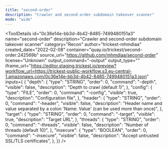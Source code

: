 ```yaml
---
title: "second-order"
description: "Crawler and second-order subdomain takeover scanner"
mode: "wide"
---
```



<ToolDetails
  id="0c36e14e-bb3d-4b42-8485-7499480151a3"
  name="second-order"
  description="Crawler and second-order subdomain takeover scanner"
  category="Recon"
  author="trickest-mhmdiaa"
  created_date="2022-02-08"
  container="quay.io/trickest/second-order:242569b"
  source_url="https://github.com/mhmdiaa/second-order"
  license="Unknown"
  output_command="-output"
  output_type=""
  iframe_url="https://editor.staging.trickest.io/preview?workflow_url=https://trickest-public-workflow.s3.eu-central-1.amazonaws.com/0c36e14e-bb3d-4b42-8485-7499480151a3.json"
  inputs={ {
  "depth": {
    "type": "STRING",
    "order": 0,
    "command": "-depth",
    "visible": false,
    "description": "Depth to crawl (default 1)",
  },
  "config": {
    "type": "FILE",
    "order": 0,
    "command": "-config",
    "visible": true,
    "description": "Configuration file",
  },
  "header": {
    "type": "STRING",
    "order": 0,
    "command": "-header",
    "visible": false,
    "description": "Header name and value separated by a colon 'Name: Value' (can be used more than once)",
  },
  "target": {
    "type": "STRING",
    "order": 0,
    "command": "-target",
    "visible": true,
    "description": "Target URL",
  },
  "threads": {
    "type": "STRING",
    "order": 0,
    "command": "-threads",
    "visible": false,
    "description": "Number of threads (default 10)",
  },
  "insecure": {
    "type": "BOOLEAN",
    "order": 0,
    "command": "-insecure",
    "visible": false,
    "description": "Accept untrusted SSL/TLS certificates",
  },
}}
/>
